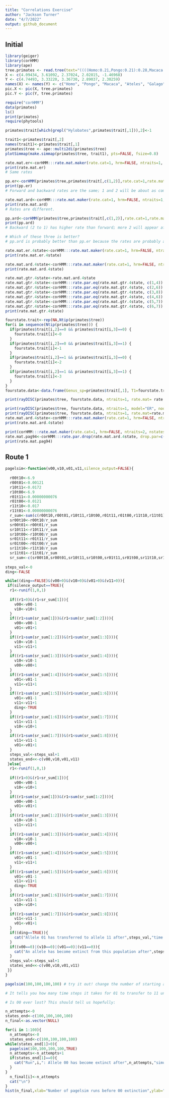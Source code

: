 ```yaml
---
title: "Correlations Exercise"
author: "Jackson Turner"
date: "4/7/2022"
output: github_document
---
```

## Initial

```r
library(geiger)
library(corHMM)
library(ape)
tree.primates <- read.tree(text="((((Homo:0.21,Pongo:0.21):0.28,Macaca:0.49):0.13,Ateles:0.62):0.38,Galago:1.00);") #using examples from ape ?pic
X <- c(4.09434, 3.61092, 2.37024, 2.02815, -1.46968)
Y <- c(4.74493, 3.33220, 3.36730, 2.89037, 2.30259)
names(X) <- names(Y) <- c("Homo", "Pongo", "Macaca", "Ateles", "Galago")
pic.X <- pic(X, tree.primates)
pic.Y <- pic(Y, tree.primates)

require("corHMM")
data(primates)
ls()
print(primates)
require(phytools)

primates$trait[which(grepl("Hylobates",primates$trait[,1])),2]<-1

trait1<-primates$trait[,2]
names(trait1)<-primates$trait[,1]
primates$tree <- ape::multi2di(primates$tree)
plotSimmap(make.simmap(primates$tree, trait1), pts=FALSE, fsize=0.8)

rate.mat.er<-corHMM:::rate.mat.maker(rate.cat=1, hrm=FALSE, ntraits=1, nstates=2, model="ER")
print(rate.mat.er)
# Same rates

pp.er<-corHMM(primates$tree,primates$trait[,c(1,2)],rate.cat=1,rate.mat=rate.mat.er,node.states="marginal")
print(pp.er)
# Forward and backward rates are the same; 1 and 2 will be about as common after lots of time.

rate.mat.ard<-corHMM:::rate.mat.maker(rate.cat=1, hrm=FALSE, ntraits=1, nstates=2, model="ARD")
print(rate.mat.ard)
# Rates are different.

pp.ard<-corHMM(primates$tree,primates$trait[,c(1,2)],rate.cat=1,rate.mat=rate.mat.ard,node.states="marginal")
print(pp.ard)
# Backward (2 to 1) has higher rate than forward; more 2 will appear after lots of time.

# Which of these three is better?
# pp.ard is probably better than pp.er because the rates are probably at least slightly different from each other in nature.

rate.mat.er.4state<-corHMM:::rate.mat.maker(rate.cat=1, hrm=FALSE, ntraits=1, nstates=4, model="ER")
print(rate.mat.er.4state)

rate.mat.ard.4state<-corHMM:::rate.mat.maker(rate.cat=1, hrm=FALSE, ntraits=1, nstates=4, model="ARD")
print(rate.mat.ard.4state)

rate.mat.gtr.4state<-rate.mat.ard.4state
rate.mat.gtr.4state<-corHMM:::rate.par.eq(rate.mat.gtr.4state, c(1,4))
rate.mat.gtr.4state<-corHMM:::rate.par.eq(rate.mat.gtr.4state, c(2,6))
rate.mat.gtr.4state<-corHMM:::rate.par.eq(rate.mat.gtr.4state, c(3,8))
rate.mat.gtr.4state<-corHMM:::rate.par.eq(rate.mat.gtr.4state, c(4,6))
rate.mat.gtr.4state<-corHMM:::rate.par.eq(rate.mat.gtr.4state, c(5,7))
rate.mat.gtr.4state<-corHMM:::rate.par.eq(rate.mat.gtr.4state, c(6,7))
print(rate.mat.gtr.4state)

fourstate.trait<-rep(NA,Ntip(primates$tree))
for(i in sequence(Ntip(primates$tree))) {
  if(primates$trait[i,2]==0 && primates$trait[i,3]==0) {
    fourstate.trait[i]<-0
  }
  if(primates$trait[i,2]==0 && primates$trait[i,3]==1) {
    fourstate.trait[i]<-1
  }
  if(primates$trait[i,2]==1 && primates$trait[i,3]==0) {
    fourstate.trait[i]<-2
  }
  if(primates$trait[i,2]==1 && primates$trait[i,3]==1) {
    fourstate.trait[i]<-3
  }
}
fourstate.data<-data.frame(Genus_sp=primates$trait[,1], T1=fourstate.trait)

print(rayDISC(primates$tree, fourstate.data, ntraits=1, rate.mat= rate.mat.gtr.4state, node.states="marginal", model="ARD"))

print(rayDISC(primates$tree, fourstate.data, ntraits=1, model="ER", node.states="marginal"))
print(rayDISC(primates$tree, fourstate.data, ntraits=1, rate.mat=rate.mat.er.4state, node.states="marginal", model="ARD"))
rate.mat.ard.4state<-corHMM:::rate.mat.maker(rate.cat=1, hrm=FALSE, ntraits=1, nstates=4, model="ARD")
print(rate.mat.ard.4state)

print(corHMM:::rate.mat.maker(rate.cat=1, hrm=FALSE, ntraits=2, nstates=2, model="ARD"))
rate.mat.pag94<-corHMM:::rate.par.drop(rate.mat.ard.4state, drop.par=c(3,5,8,10))
print(rate.mat.pag94)
```

## Route 1

```r
pagelsim<-function(v00,v10,v01,v11,silence_output=FALSE){
 
  r00t10<-6.9
  r00t01<-0.00121
  r10t11<-0.0172
  r10t00<-6.9
  r01t11<-0.00000000076
  r01t00<-0.0121
  r11t10<-0.017
  r11t01<-0.00000000076
  r_sum<-sum(c(r00t10,r00t01,r10t11,r10t00,r01t11,r01t00,r11t10,r11t01))
  sr00t10<-r00t10/r_sum
  sr00t01<-r00t01/r_sum
  sr10t11<-r10t11/r_sum
  sr10t00<-r10t00/r_sum
  sr01t11<-r01t11/r_sum
  sr01t00<-r01t00/r_sum
  sr11t10<-r11t10/r_sum
  sr11t01<-r11t01/r_sum
  sr_sum<-c(sr00t10,sr00t01,sr10t11,sr10t00,sr01t11,sr01t00,sr11t10,sr11t01)
   
steps_val<-0
ding<-FALSE

while((ding==FALSE)&(v00>0)&(v10>0)&(v01>0)&(v11>0)){
 if(silence_output==TRUE){
  r1<-runif(1,0,1)
 
  if((r1>0)&(r1<sr_sum[1])){
    v00<-v00-1
    v10<-v10+1
  }
  if((r1>sum(sr_sum[1]))&(r1<sum(sr_sum[1:2]))){
    v00<-v00-1
    v01<-v01+1
  }
  if((r1>sum(sr_sum[1:2]))&(r1<sum(sr_sum[1:3]))){
    v10<-v10-1
    v11<-v11+1
  }
  if((r1>sum(sr_sum[1:3]))&(r1<sum(sr_sum[1:4]))){
    v10<-v10-1
    v00<-v00+1
  }
  if((r1>sum(sr_sum[1:4]))&(r1<sum(sr_sum[1:5]))){
    v01<-v01-1
    v11<-v11+1
  }
  if((r1>sum(sr_sum[1:5]))&(r1<sum(sr_sum[1:6]))){
    v01<-v01-1
    v11<-v11+1
    ding<-TRUE
  }
  if((r1>sum(sr_sum[1:6]))&(r1<sum(sr_sum[1:7]))){
    v11<-v11-1
    v10<-v10+1
  }
  if((r1>sum(sr_sum[1:7]))&(r1<sum(sr_sum[1:8]))){
    v11<-v11-1
    v01<-v01+1
  }
  steps_val<-steps_val+1
  states_end<<-c(v00,v10,v01,v11)
 }else{
  r1<-runif(1,0,1)
 
  if((r1>0)&(r1<sr_sum[1])){
    v00<-v00-1
    v10<-v10+1
  }
  if((r1>sum(sr_sum[1]))&(r1<sum(sr_sum[1:2]))){
    v00<-v00-1
    v01<-v01+1
  }
  if((r1>sum(sr_sum[1:2]))&(r1<sum(sr_sum[1:3]))){
    v10<-v10-1
    v11<-v11+1
  }
  if((r1>sum(sr_sum[1:3]))&(r1<sum(sr_sum[1:4]))){
    v10<-v10-1
    v00<-v00+1
  }
  if((r1>sum(sr_sum[1:4]))&(r1<sum(sr_sum[1:5]))){
    v01<-v01-1
    v11<-v11+1
  }
  if((r1>sum(sr_sum[1:5]))&(r1<sum(sr_sum[1:6]))){
    v01<-v01-1
    v11<-v11+1
    ding<-TRUE
  }
  if((r1>sum(sr_sum[1:6]))&(r1<sum(sr_sum[1:7]))){
    v11<-v11-1
    v10<-v10+1
  }
  if((r1>sum(sr_sum[1:7]))&(r1<sum(sr_sum[1:8]))){
    v11<-v11-1
    v01<-v01+1
  }
  if((ding==TRUE)){
    cat("Allele 01 has transferred to allele 11 after",steps_val,"time steps. The numbers of each allele are as follows: 00 =",v00,", 10 =",v10,", 01 =",v01,", 11 =",v11)
  }
  if((v00==0)|(v10==0)|(v01==0)|(v11==0)){
    cat("An allele has become extinct from this population after",steps_val,"time steps. The numbers of each allele are as follows: 00 =",v00,", 10 =",v10,", 01 =",v01,", 11 =",v11)
  }
  steps_val<-steps_val+1
  states_end<<-c(v00,v10,v01,v11)
 }}
}

pagelsim(100,100,100,100) # try it out! change the number of starting alleles and the rates within the function. 

# It tells you how many time steps it takes for 01 to transfer to 11 unless one of the alleles becomes extinct first.

# Is 00 ever lost? This should tell us hopefully:

n_attempts<-0
states_end<-c(100,100,100,100)
n_final<-as.vector(NULL)

for(i in 1:100){
  n_attempts<-0
  states_end<-c(100,100,100,100)
while(states_end[1]>0){
  pagelsim(100,100,100,100,TRUE)
  n_attempts<-n_attempts+1
  if(states_end[1]==0){
    cat("Run",i,": Allele 00 has become extinct after",n_attempts,"simulation runs.")
  }
}
  n_final[i]<-n_attempts
  cat("\n")
}
hist(n_final,xlab="Number of pagelsim runs before 00 extinction",ylab="Frequency",main="Frequency of the number of pagelsim runs before 00 extinction") # Yes, and not infrequently
```

